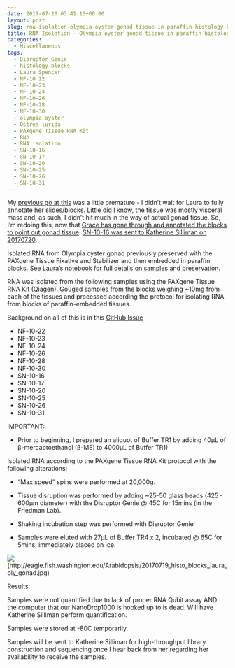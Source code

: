 ```yaml
---
date: 2017-07-20 03:41:16+00:00
layout: post
slug: rna-isolation-olympia-oyster-gonad-tissue-in-paraffin-histology-blocks-2
title: RNA Isolation - Olympia oyster gonad tissue in paraffin histology blocks
categories:
  - Miscellaneous
tags:
  - Disruptor Genie
  - histology blocks
  - Laura Spencer
  - NF-10 22
  - NF-10-23
  - NF-10-24
  - NF-10-26
  - NF-10-28
  - NF-10-30
  - olympia oyster
  - Ostrea lurida
  - PAXgene Tissue RNA Kit
  - RNA
  - RNA isolation
  - SN-10-16
  - SN-10-17
  - SN-10-20
  - SN-10-25
  - SN-10-26
  - SN-10-31
---
```


My [previous go at this](https://robertslab.github.io/sams-notebook/2017/07/10/rna-isolation-olympia-oyster-gonad-tissue-in-paraffin-histology-blocks.html) was a little premature - I didn't wait for Laura to fully annotate her slides/blocks. Little did I know, the tissue was mostly visceral mass and, as such, I didn't hit much in the way of actual gonad tissue. So, I'm redoing this, now that [Grace has gone through and annotated the blocks to point out gonad tissue](https://genefish.wordpress.com/2017/07/12/graces-notebook-july-12-2017/). [SN-10-16 was sent to Katherine Silliman on 20170720]().

Isolated RNA from Olympia oyster gonad previously preserved with the PAXgene Tissue Fixative and Stabilizer and then embedded in paraffin blocks. [See Laura's notebook for full details on samples and preservation.](https://laurahspencer.github.io/LabNotebook/Prepping-Histology-Samples/)



RNA was isolated from the following samples using the PAXgene Tissue RNA Kit (Qiagen). Gouged samples from the blocks weighing ~10mg from each of the tissues and processed according the protocol for isolating RNA from blocks of paraffin-embedded tissues.

Background on all of this is in this [GitHub Issue](https://github.com/sr320/LabDocs/issues/648#issuecomment-313792588)

- NF-10-22
- NF-10-23
- NF-10-24
- NF-10-26
- NF-10-28
- NF-10-30
- SN-10-16
- SN-10-17
- SN-10-20
- SN-10-25
- SN-10-26
- SN-10-31

IMPORTANT:





  * Prior to beginning, I prepared an aliquot of Buffer TR1 by adding 40μL of β-mercaptoethanol (β-ME) to 4000μL of Buffer TR1)



Isolated RNA according to the PAXgene Tissue RNA Kit protocol with the following alterations:



  * "Max speed" spins were performed at 20,000g.


  * Tissue disruption was performed by adding ~25-50 glass beads (425 - 600μm diameter) with the Disruptor Genie @ 45C for 15mins (in the Friedman Lab).


  * Shaking incubation step was performed with Disruptor Genie


  * Samples were eluted with 27μL of Buffer TR4 x 2, incubated @ 65C for 5mins, immediately placed on ice.



![](https://eagle.fish.washington.edu/Arabidopsis/20170719_histo_blocks_laura_oly_gonad.jpg)(http://eagle.fish.washington.edu/Arabidopsis/20170719_histo_blocks_laura_oly_gonad.jpg)



Results:

Samples were not quantified due to lack of proper RNA Qubit assay AND the computer that our NanoDrop1000 is hooked up to is dead. Will have Katherine Silliman perform quantification.

Samples were stored at -80C temporarily.

Samples will be sent to Katherine Silliman for high-throughput library construction and sequencing once I hear back from her regarding her availability to receive the samples.
